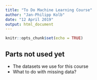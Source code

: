 ```yaml
---
title: "To Do Machine Learning Course"
author: "Jan-Philipp Kolb"
date: "12 April 2019"
output: html_document
---
```


```r
knitr::opts_chunk$set(echo = TRUE)
```

## Parts not used yet

- The datasets we use for this course
- What to do with missing data?


